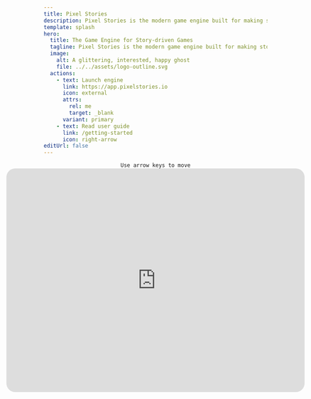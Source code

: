 ```yaml
---
title: Pixel Stories
description: Pixel Stories is the modern game engine built for making story-rich puzzle adventure games.
template: splash
hero:
  title: The Game Engine for Story-driven Games
  tagline: Pixel Stories is the modern game engine built for making story-rich puzzle adventure games.
  image:
    alt: A glittering, interested, happy ghost
    file: ../../assets/logo-outline.svg
  actions:
    - text: Launch engine
      link: https://app.pixelstories.io
      icon: external
      attrs:
        rel: me
        target: _blank
      variant: primary
    - text: Read user guide
      link: /getting-started
      icon: right-arrow
editUrl: false
---
```



<div style="display:flex;flex-direction:column;align-items:center;">
  <code style="background:transparent;">Use arrow keys to move</code>
  <iframe
    src="https://app.pixelstories.io/embed/9JqZWsEk20"
    style="border-radius:20px;width:70vw;max-width:800px;max-height:90vh;aspect-ratio:4/3;"
    frameBorder="0"
  ></iframe>
</div>

<CardGrid>
  <LinkCard
    title="Read user guide"
    description="Check out our guides!"
    href="/getting-started"
  ></LinkCard>
  <LinkCard
    title="Join our Discord"
    description="Get involved in our growing community on our Discord server!"
    icon="discord"
    href="https://discord.gg/XN9EaUh26g"
  ></LinkCard>
</CardGrid>

<div style="height:400vh;"></div>
